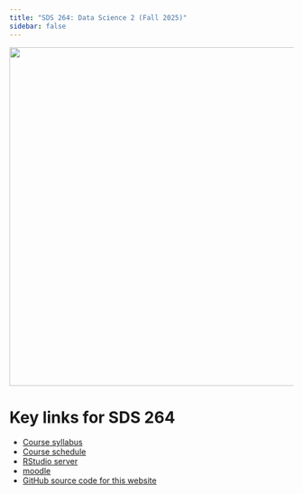 ```yaml
---
title: "SDS 264: Data Science 2 (Fall 2025)"
sidebar: false
---
```


::: {layout-ncol=1}
![](images/rstudio-stickers.jpg){width=600}

:::


# Key links for SDS 264

- [Course syllabus](https://drive.google.com/file/d/1fbIKogofoHYo180Xr75uZ8H0jnOoxq_9/view?usp=drive_link)
- [Course schedule](https://docs.google.com/spreadsheets/d/1LKoCy7wFGuefm6UjLJ2uG66XJZcND9VNg95yO3uJb9U/edit?usp=drive_link)
- [RStudio server](https://r.stolaf.edu)
- [moodle](https://mdl.stolaf.edu/login/index.php)
- [GitHub source code for this website](https://github.com/proback/264_fall_2025)

